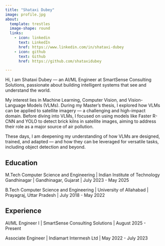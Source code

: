 ```yaml
---
title: "Shataxi Dubey"
image: profile.jpg
about:
  template: trestles
  image-shape: round
  links:
    - icon: linkedin
      text: LinkedIn
      href: https://www.linkedin.com/in/shataxi-dubey
    - icon: github
      text: Github
      href: https://github.com/shataxidubey

---
```


Hi, I am Shataxi Dubey — an AI/ML Engineer at SmartSense Consulting Solutions, passionate about building intelligent systems that see and understand the world.

My interest lies in Machine Learning, Computer Vision, and Vision-Language Models (VLMs). During my Master’s thesis, I explored how VLMs can be applied to satellite imagery — a challenging and high-impact domain. Before diving into VLMs, I focused on using models like Faster R-CNN and YOLO to detect brick kilns in satellite images, aiming to address their role as a major source of air pollution.

These days, I am deepening my understanding of how VLMs are designed, trained, and adapted — and how they can be leveraged for versatile tasks, including object detection and beyond.




## Education

M.Tech Computer Science and Engineering |
Indian Institute of Technology Gandhinagar | Gandhinagar, Gujarat |
 July 2023 - May 2025

B.Tech Computer Science and Engineering |
University of Allahabad | Prayagraj, Uttar Pradesh |
 July 2018 - May 2022


## Experience

AI/ML Engineer I | SmartSense Consulting Solutions | August 2025 - Present

Associate Engineer | 
Indiamart Intermesh Ltd | May 2022 - July 2023

